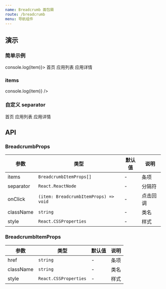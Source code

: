 ```yaml
---
name: Breadcrumb 面包屑
route: /breadcrumb
menu: 导航组件
---
```



## 演示

### 简单示例

<Playground>
  <Breadcrumb onClick={item => console.log(item)}>
    <Breadcrumb.Item href="/">首页</Breadcrumb.Item>
    <Breadcrumb.Item>应用列表</Breadcrumb.Item>
    <Breadcrumb.Item>应用详情</Breadcrumb.Item>
  </Breadcrumb>
</Playground>

### items

<Playground>
  <Breadcrumb
    items={[
      { children: '首页' },
      { children: '应用列表' },
      { children: '应用详情' },
    ]}
    onClick={item => console.log(item)}
  />
</Playground>

### 自定义 separator

<Playground>
  <Breadcrumb separator="/">
    <Breadcrumb.Item href="/">首页</Breadcrumb.Item>
    <Breadcrumb.Item>应用列表</Breadcrumb.Item>
    <Breadcrumb.Item>应用详情</Breadcrumb.Item>
  </Breadcrumb>
</Playground>

## API

### BreadcrumbProps

| 参数      | 类型                                  | 默认值 | 说明     |
| --------- | ------------------------------------- | ------ | -------- |
| items     | `BreadcrumbItemProps[]`               | -      | 条项     |
| separator | `React.ReactNode`                     | -      | 分隔符   |
| onClick   | `(item: BreadcrumbItemProps) => void` | -      | 点击回调 |
| className | `string`                              | -      | 类名     |
| style     | `React.CSSProperties`                 | -      | 样式     |

### BreadcrumbItemProps

| 参数      | 类型                                  | 默认值 | 说明     |
| --------- | ------------------------------------- | ------ | -------- |
| href     | `string`                               | -      | 条项     |
| className | `string`                              | -      | 类名     |
| style     | `React.CSSProperties`                 | -      | 样式     |
